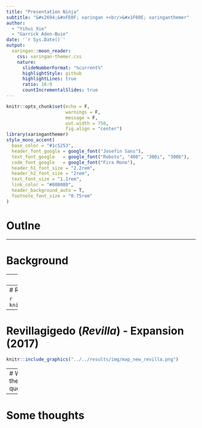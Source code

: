 ```yaml
---
title: "Presentation Ninja"
subtitle: "&#x2694;&#xFE0F; xaringan +<br/>&#x1F60E; xaringanthemer"  
author: 
  - "Yihui Xie"
  - "Garrick Aden-Buie"
date: '`r Sys.Date()`'
output:
  xaringan::moon_reader:
    css: xaringan-themer.css
    nature:
      slideNumberFormat: "%current%"
      highlightStyle: github
      highlightLines: true
      ratio: 16:9
      countIncrementalSlides: true
---
```


```r
knitr::opts_chunk$set(echo = F,
                      warnings = F,
                      message = F,
                      out.width = 750,
                      fig.align = "center")
library(xaringanthemer)
style_mono_accent(
  base_color = "#1c5253",
  header_font_google = google_font("Josefin Sans"),
  text_font_google   = google_font("Roboto", "400", "300i", "300b"),
  code_font_google   = google_font("Fira Mono"),
  header_h1_font_size = "2.2rem",
  header_h2_font_size = "2rem",
  text_font_size = "1.1rem",
  link_color = "#808080",
  header_background_auto = T,
  footnote_font_size = "0.75rem"
)
```

# Outlne

---

# Background

---
# Aggregate effort displacement

---
# Revillagigedo (*Revilla*) - Old polygon

```r
knitr::include_graphics("../../results/img/map_old_revilla.png") 
```

---
# Revillagigedo (*Revilla*) - Expansion (2017)

```r
knitr::include_graphics("../../results/img/map_new_revilla.png") 
```

---
# What's the question?

---
# Some thoughts